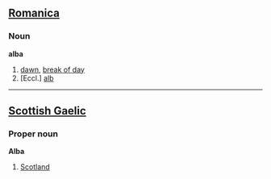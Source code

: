 ==[[Romanica]]==
===Noun===
'''alba'''

# [[dawn]], [[break of day]]
# [Eccl.] [[alb]]

----

==[[Scottish Gaelic]]==
===Proper noun===
'''Alba'''

# [[Scotland]]